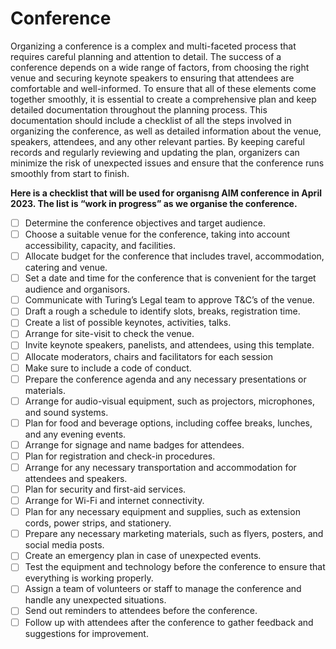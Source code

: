 # Conference

Organizing a conference is a complex and multi-faceted process that requires careful planning and attention to detail. The success of a conference depends on a wide range of factors, from choosing the right venue and securing keynote speakers to ensuring that attendees are comfortable and well-informed. To ensure that all of these elements come together smoothly, it is essential to create a comprehensive plan and keep detailed documentation throughout the planning process. This documentation should include a checklist of all the steps involved in organizing the conference, as well as detailed information about the venue, speakers, attendees, and any other relevant parties. By keeping careful records and regularly reviewing and updating the plan, organizers can minimize the risk of unexpected issues and ensure that the conference runs smoothly from start to finish.

**Here is a checklist that will be used for organisng AIM conference in April 2023. The list is "work in progress" as we organise the conference.**

-   [ ] Determine the conference objectives and target audience.
-   [ ] Choose a suitable venue for the conference, taking into account accessibility, capacity, and facilities.
-   [ ] Allocate budget for the conference that includes travel, accommodation, catering and venue.
-   [ ] Set a date and time for the conference that is convenient for the target audience and organisors.
-   [ ] Communicate with Turing's Legal team to approve T&C’s of the venue.
-   [ ] Draft a rough a schedule to identify slots, breaks, registration time.
-   [ ] Create a list of possible keynotes, activities, talks. 
-   [ ] Arrange for site-visit to check the venue.
-   [ ] Invite keynote speakers, panelists, and attendees, using this template.
-   [ ] Allocate moderators, chairs and facilitators for each session
-   [ ] Make sure to include a code of conduct.
-   [ ] Prepare the conference agenda and any necessary presentations or materials.
-   [ ] Arrange for audio-visual equipment, such as projectors, microphones, and sound systems.
-   [ ] Plan for food and beverage options, including coffee breaks, lunches, and any evening events.
-   [ ] Arrange for signage and name badges for attendees.
-   [ ] Plan for registration and check-in procedures.
-   [ ] Arrange for any necessary transportation and accommodation for attendees and speakers.
-   [ ] Plan for security and first-aid services.
-   [ ] Arrange for Wi-Fi and internet connectivity.
-   [ ] Plan for any necessary equipment and supplies, such as extension cords, power strips, and stationery.
-   [ ] Prepare any necessary marketing materials, such as flyers, posters, and social media posts.
-   [ ] Create an emergency plan in case of unexpected events.
-   [ ] Test the equipment and technology before the conference to ensure that everything is working properly.
-   [ ] Assign a team of volunteers or staff to manage the conference and handle any unexpected situations.
-   [ ] Send out reminders to attendees before the conference.
-   [ ] Follow up with attendees after the conference to gather feedback and suggestions for improvement.
